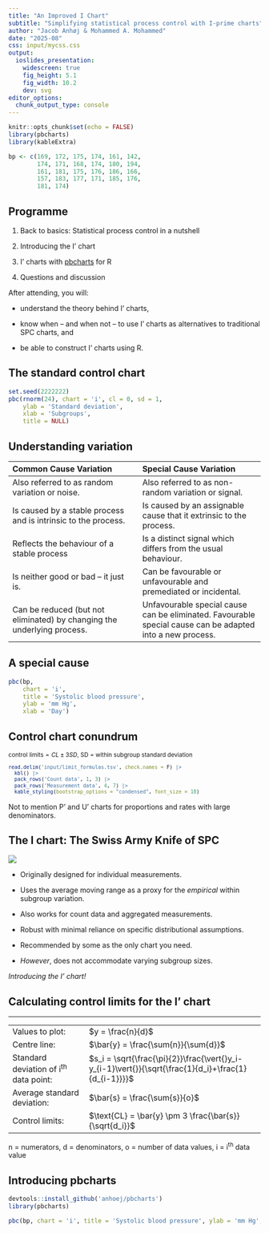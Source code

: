```yaml
---
title: "An Improved I Chart"
subtitle: "Simplifying statistical process control with I-prime charts"
author: "Jacob Anhøj & Mohammed A. Mohammed"
date: "2025-08"
css: input/mycss.css
output: 
  ioslides_presentation:
    widescreen: true
    fig_height: 5.1
    fig_width: 10.2
    dev: svg
editor_options: 
  chunk_output_type: console
---
```


```r
knitr::opts_chunk$set(echo = FALSE)
library(pbcharts)
library(kableExtra)

bp <- c(169, 172, 175, 174, 161, 142,
        174, 171, 168, 174, 180, 194,
        161, 181, 175, 176, 186, 166,
        157, 183, 177, 171, 185, 176,
        181, 174)
```

## Programme

1. Back to basics: Statistical process control in a nutshell

1. Introducing the I' chart

1. I' charts with [pbcharts](https://github.com/anhoej/pbcharts) for R

1. Questions and discussion

After attending, you will:

* understand the theory behind I' charts,

* know when – and when not – to use I' charts as alternatives to traditional SPC charts, and

* be able to construct I' charts using R.

## The standard control chart

```r
set.seed(2222222)
pbc(rnorm(24), chart = 'i', cl = 0, sd = 1,
    ylab = 'Standard deviation',
    xlab = 'Subgroups',
    title = NULL)
```

## Understanding variation

--------------------------------------------------------------------------------
Common Cause Variation                    Special Cause Variation
----------------------------------------  --------------------------------------
Also referred to as random                Also referred to as non-random
variation or noise.                       variation or signal.

Is caused by a stable process and is      Is caused by an assignable cause that
intrinsic to the process.                 it extrinsic to the process.

Reflects the behaviour of a stable        Is a distinct signal which differs
process                                   from the usual behaviour.

Is neither good or bad -- it just is.     Can be favourable or unfavourable and
                                          premediated  or incidental.
                                          
Can be reduced (but not eliminated) by    Unfavourable special cause can be
changing the underlying process.          eliminated. Favourable special cause
                                          can be adapted into a new process.
--------------------------------------------------------------------------------

## A special cause

```r
pbc(bp,
    chart = 'i',
    title = 'Systolic blood pressure',
    ylab = 'mm Hg',
    xlab = 'Day')
```

## Control chart conundrum

<div style='font-size: smaller;'>

$\text{control limits} = CL \pm 3SD$, SD = within subgroup standard deviation

```r
read.delim('input/limit_formulas.tsv', check.names = F) |> 
  kbl() |> 
  pack_rows('Count data', 1, 3) |> 
  pack_rows('Measurement data', 4, 7) |> 
  kable_styling(bootstrap_options = "condensed", font_size = 18)
```

</div>
::: aside
Not to mention P' and U' charts for proportions and rates with large denominators.
:::

## The I chart: The Swiss Army Knife of SPC

::: rfloat
![](input/sak.jpg)
:::

* Originally designed for individual measurements.

* Uses the average moving range as a proxy for the *empirical* within subgroup variation.

* Also works for count data and aggregated measurements.

* Robust with minimal reliance on specific distributional assumptions.

* Recommended by some as the only chart you need.

* *However*, does not accommodate varying subgroup sizes.

*Introducing the I' chart!*

## Calculating control limits for the I' chart

<hr>
---------------------------------------- ---------------------------------------
Values to plot:                          $y = \frac{n}{d}$
Centre line:                             $\bar{y} = \frac{\sum{n}}{\sum{d}}$
Standard deviation of i^th^ data point:  $s_i = \sqrt{\frac{\pi}{2}}\frac{\vert{}y_i-y_{i-1}\vert{}}{\sqrt{\frac{1}{d_i}+\frac{1}{d_{i-1}}}}$
Average standard deviation:              $\bar{s} = \frac{\sum{s}}{o}$
Control limits:                          $\text{CL} = \bar{y} \pm 3 \frac{\bar{s}}{\sqrt{d_i}}$
--------------------------------------------------------------------------------

::: aside
n = numerators, d = denominators, o = number of data values, i = i^th^ data value
:::

## Introducing pbcharts

```r
devtools::install_github('anhoej/pbcharts')
library(pbcharts)

```

```r
pbc(bp, chart = 'i', title = 'Systolic blood pressure', ylab = 'mm Hg', xlab = 'Day')
```

